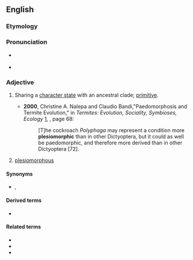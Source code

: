 ==English==

===Etymology===
{{suffix|en|plesiomorph|ic}}

===Pronunciation===
* {{a|GA}} {{IPA|/ˌplizioʊˈmɔɹfɪk/|lang=en}}
* {{hyph|ple|sio|mor|phic|lang=en}}

===Adjective===
{{en-adj}}

# {{lb|en|cladistics}} Sharing a [[character state]] with an ancestral clade; [[primitive]].
#* '''2000''', Christine A. Nalepa and Claudio Bandi,"Paedomorphosis and Termite Evolution," in ''Termites: Evolution, Sociality, Symbioses, Ecology'' [http://books.google.com/books?id=Q_-KUDz2-sYC], {{ISBN|0792363612}}, page 68:
#*: [T]he cockroach ''Polyphaga'' may represent a condition more '''plesiomorphic''' than in other Dictyoptera, but it could as well be paedomorphic, and therefore more derived than in other Dictyoptera [72].
# [[plesiomorphous]]

====Synonyms====
* {{l|en|primitive}}, {{l|en|basal}}

====Derived terms====
* {{l|en|plesiomorphically}}

====Related terms====
* {{l|en|plesiomorphy}}
* {{l|en|apomorphic}}
* {{l|en|paedomorphic}}